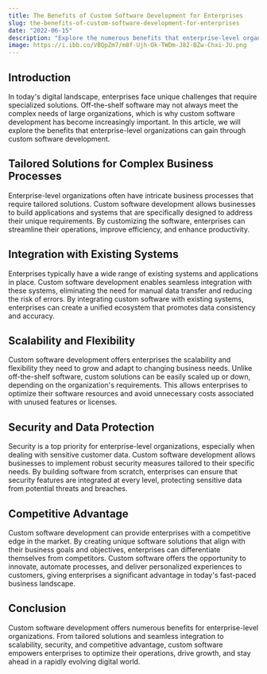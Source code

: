 ```yaml
---
title: The Benefits of Custom Software Development for Enterprises
slug: the-benefits-of-custom-software-development-for-enterprises
date: "2022-06-15"
description: "Explore the numerous benefits that enterprise-level organizations can gain through custom software development."
image: https://i.ibb.co/VBQpZm7/m8f-Ujh-Ok-TWDm-J82-BZw-Chxi-JU.png
---
```

## Introduction

In today's digital landscape, enterprises face unique challenges that require specialized solutions. Off-the-shelf software may not always meet the complex needs of large organizations, which is why custom software development has become increasingly important. In this article, we will explore the benefits that enterprise-level organizations can gain through custom software development.

## Tailored Solutions for Complex Business Processes

Enterprise-level organizations often have intricate business processes that require tailored solutions. Custom software development allows businesses to build applications and systems that are specifically designed to address their unique requirements. By customizing the software, enterprises can streamline their operations, improve efficiency, and enhance productivity.

## Integration with Existing Systems

Enterprises typically have a wide range of existing systems and applications in place. Custom software development enables seamless integration with these systems, eliminating the need for manual data transfer and reducing the risk of errors. By integrating custom software with existing systems, enterprises can create a unified ecosystem that promotes data consistency and accuracy.

## Scalability and Flexibility

Custom software development offers enterprises the scalability and flexibility they need to grow and adapt to changing business needs. Unlike off-the-shelf software, custom solutions can be easily scaled up or down, depending on the organization's requirements. This allows enterprises to optimize their software resources and avoid unnecessary costs associated with unused features or licenses.

## Security and Data Protection

Security is a top priority for enterprise-level organizations, especially when dealing with sensitive customer data. Custom software development allows businesses to implement robust security measures tailored to their specific needs. By building software from scratch, enterprises can ensure that security features are integrated at every level, protecting sensitive data from potential threats and breaches.

## Competitive Advantage

Custom software development can provide enterprises with a competitive edge in the market. By creating unique software solutions that align with their business goals and objectives, enterprises can differentiate themselves from competitors. Custom software offers the opportunity to innovate, automate processes, and deliver personalized experiences to customers, giving enterprises a significant advantage in today's fast-paced business landscape.

## Conclusion

Custom software development offers numerous benefits for enterprise-level organizations. From tailored solutions and seamless integration to scalability, security, and competitive advantage, custom software empowers enterprises to optimize their operations, drive growth, and stay ahead in a rapidly evolving digital world.